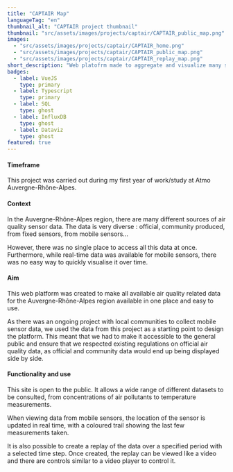 ```yaml
---
title: "CAPTAIR Map"
languageTag: "en"
thumbnail_alt: "CAPTAIR project thumbnail"
thumbnail: "src/assets/images/projects/captair/CAPTAIR_public_map.png"
images:
  - "src/assets/images/projects/captair/CAPTAIR_home.png"
  - "src/assets/images/projects/captair/CAPTAIR_public_map.png"
  - "src/assets/images/projects/captair/CAPTAIR_replay_map.png"
short_description: "Web platofrm made to aggregate and visualize many sources of air quality sensor data, from static and mobile sources, on the Auvergne-Rhône-Alpes territory. Includes replay functionnality."
badges:
  - label: VueJS
    type: primary
  - label: Typescript
    type: primary
  - label: SQL
    type: ghost
  - label: InfluxDB
    type: ghost
  - label: Dataviz
    type: ghost
featured: true
---
```

#### Timeframe
This project was carried out during my first year of work/study at Atmo Auvergne-Rhône-Alpes.

#### Context
In the Auvergne-Rhône-Alpes region, there are many different sources of air quality sensor data. The data is very diverse : official, community produced, from fixed sensors, from mobile sensors...

However, there was no single place to access all this data at once. Furthermore, while real-time data was available for mobile sensors, there was no easy way to quickly visualise it over time.

#### Aim
This web platform was created to make all available air quality related data for the Auvergne-Rhône-Alpes region available in one place and easy to use.

As there was an ongoing project with local communities to collect mobile sensor data, we used the data from this project as a starting point to design the platform. This meant that we had to make it accessible to the general public and ensure that we respected existing regulations on official air quality data, as official and community data would end up being displayed side by side. 

#### Functionality and use
This site is open to the public. It allows a wide range of different datasets to be consulted, from concentrations of air pollutants to temperature measurements.

When viewing data from mobile sensors, the location of the sensor is updated in real time, with a coloured trail showing the last few measurements taken. 

It is also possible to create a replay of the data over a specified period with a selected time step. Once created, the replay can be viewed like a video and there are controls similar to a video player to control it.